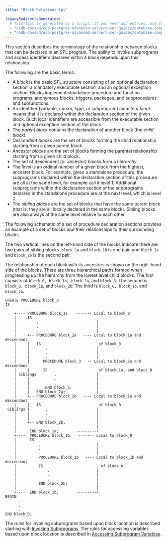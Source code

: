 ```yaml
---
title: "Block Relationships"

legacyRedirectsGenerated:
  # This list is generated by a script. If you need add entries, use the `legacyRedirects` key.
  - "/edb-docs/d/edb-postgres-advanced-server/user-guides/database-compatibility-stored-procedural-language-guide/13/block_relationships.html"
  - "/edb-docs/d/edb-postgres-advanced-server/user-guides/database-compatibility-stored-procedural-language-guide/latest/block_relationships.html"
---
```


<div id="block_relationships" class="registered_link"></div>

This section describes the terminology of the relationship between blocks that can be declared in an SPL program. The ability to invoke subprograms and access identifiers declared within a block depends upon this relationship.

The following are the basic terms:

-   A *block* is the basic SPL structure consisting of an optional declaration section, a mandatory executable section, and an optional exception section. Blocks implement standalone procedure and function programs, anonymous blocks, triggers, packages, and subprocedures and subfunctions.
-   An identifier (variable, cursor, type, or subprogram) *local to a block* means that it is declared within the declaration section of the given block. Such local identifiers are accessible from the executable section and optional exception section of the block.
-   The *parent block* contains the declaration of another block (the *child block*).
-   *Descendent blocks* are the set of blocks forming the child relationship starting from a given parent block.
-   *Ancestor blocks* are the set of blocks forming the parental relationship starting from a given child block.
-   The set of descendent (or ancestor) blocks form a *hierarchy*.
-   The *level* is an ordinal number of a given block from the highest, ancestor block. For example, given a standalone procedure, the subprograms declared within the declaration section of this procedure are all at the same level, for example call it level 1. Additional subprograms within the declaration section of the subprograms declared in the standalone procedure are at the next level, which is level 2.
-   The *sibling blocks* are the set of blocks that have the same parent block (that is, they are all locally declared in the same block). Sibling blocks are also always at the same level relative to each other.

The following schematic of a set of procedure declaration sections provides an example of a set of blocks and their relationships to their surrounding blocks.

The two vertical lines on the left-hand side of the blocks indicate there are two pairs of sibling blocks. `block_1a` and `block_1b` is one pair, and `block_2a` and `block_2b` is the second pair.

The relationship of each block with its ancestors is shown on the right-hand side of the blocks. There are three hierarchical paths formed when progressing up the hierarchy from the lowest level child blocks. The first consists of `block_0, block_1a, block_2a`, and `block_3`. The second is `block_0, block_1a`, and `block_2b`. The third is `block_0, block_1b`, and `block_2b`.

```text
CREATE PROCEDURE block_0
IS
        .
    +---- PROCEDURE block_1a    ------- Local to block_0
    |     IS
    |         .                          |
    |         .                          |
    |         .                          |
    |     +-- PROCEDURE block_2a   ---- Local to block_1a and descendant
    |     |   IS                          of block_0
    |     |       .                      |
    |     |       .                      |
    |     |       .                      |
    |     |      PROCEDURE block_3   -- Local to block_2a and descendant
    |     |      IS                       of block_1a, and block_0
    | Siblings        .                  |
    |     |           .                  |
    |     |           .                  |
    |     |       END block_3;           |
    |     |   END block_2a;              |
    |     +-- PROCEDURE block_2b   ---- Local to block_1a and descendant
    |     |   IS                          of block_0
 Siblings |       ,                      |
    |     |       .                      |
    |     |       .                      |
    |     +-- END block_2b;              |
    |                                    |
    |      END block_1a;        ---------+
    +----  PROCEDURE block_1b;   ------- Local to block_0
    |      IS
    |          .                         |
    |          .                         |
    |          .                         |
    |          PROCEDURE block_2b   ---- Local to block_1b and descendant
    |          IS                          of block_0
    |              .                     |
    |              .                     |
    |              .                     |
    |          END block_2b;             |
    |                                    |
    +----  END block_1b;        ---------+
BEGIN
      .
      .
      .
END block_0;
```

The rules for invoking subprograms based upon block location is described starting with [Invoking Subprograms](04_invoking_subprograms/#invoking_subprograms). The rules for accessing variables based upon block location is described in [Accessing Subprogram Variables](07_accessing_subprogram_variables/#accessing_subprogram_variables).
